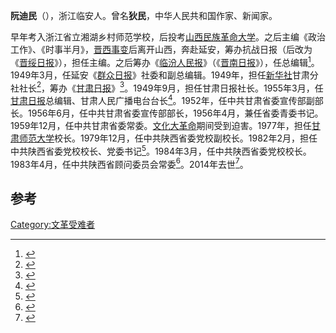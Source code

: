 '''阮迪民'''（{{Bd|1916年|1月13日|2014年|5月26日|catIdx=Yuan}}），浙江临安人。曾名'''狄民'''，中华人民共和国作家、新闻家。

早年考入浙江省立湘湖乡村师范学校，后投考[[山西民族革命大学|山西民族革命大学]]。之后主编《政治工作》、《时事半月》，[[晋西事变|晋西事变]]后离开山西，奔赴延安，筹办抗战日报（后改为《[[晋绥日报|晋绥日报]]》），担任主编。之后筹办《[[临汾人民报|临汾人民报]]》（《[[晋南日报|晋南日报]]》），任总编辑<ref>{{cite news|title=听阮老讲那过去的事情|url=http://gsrb.gansudaily.com.cn/system/2009/09/10/011264046.shtml|accessdate=2014-06-02|newspaper=甘肃日报|archive-date=2012-06-02|archive-url=https://web.archive.org/web/20120602120319/http://gsrb.gansudaily.com.cn/system/2009/09/10/011264046.shtml|dead-url=no}}</ref>。1949年3月，任延安《[[群众日报|群众日报]]》社委和副总编辑。1949年，担任[[新华社|新华社]]甘肃分社社长<ref>{{cite news|title=甘肃分社正式成立|url=http://www.gs.xinhuanet.com/jdwt/2011-11/25/content_24205301.htm|accessdate=2014-06-02|newspaper=新华网}}{{dead link|date=2018年5月 |bot=InternetArchiveBot |fix-attempted=yes }}</ref>，筹办《[[甘肃日报|甘肃日报]]》<ref>{{cite book|author=王明远|title=阮迪民同志在甘肃日报创刊十周年庆祝会上讲话 永远当促进派是报紙的根本任务|year=1959年|url=http://www.cnki.com.cn/Article/CJFDTotal-XWZX195917010.htm|publisher=《新闻战线》|location=17期|access-date=2014-06-02|archive-date=2016-03-04|archive-url=https://web.archive.org/web/20160304081156/http://www.cnki.com.cn/Article/CJFDTotal-XWZX195917010.htm|dead-url=no}}</ref>。1949年9月，担任甘肃日报社长。1955年3月，任[[甘肃日报|甘肃日报]]总编辑、甘肃人民广播电台台长<ref>{{cite news|title=阮迪民：祝贺《甘肃日报》创刊六十周年（图） 甘肃日报社第一任社长、总编辑 阮迪民|url=http://gsrb.gansudaily.com.cn/system/2009/09/10/011264045.shtml|accessdate=2014-06-02|newspaper=甘肃日报|archive-date=2012-05-20|archive-url=https://web.archive.org/web/20120520100648/http://gsrb.gansudaily.com.cn/system/2009/09/10/011264045.shtml|dead-url=no}}</ref>。1952年，任中共甘肃省委宣传部副部长。1956年6月，任中共甘肃省委宣传部部长，1956年4月，兼任省委青委书记。1959年12月，任中共甘肃省委常委。[[文化大革命|文化大革命]]期间受到迫害。1977年，担任[[甘肃师范大学|甘肃师范大学]]校长。1979年12月，任中共陕西省委党校副校长。1982年2月，担任中共陕西省委党校校长、党委书记<ref>{{cite news|title=《陕西日报》将实现“视频化”|url=http://news.xiancn.com/content/2013-03/26/content_2733154.htm|accessdate=2014-06-02|newspaper=西安新闻网|archive-date=2016-03-04|archive-url=https://web.archive.org/web/20160304213635/http://news.xiancn.com/content/2013-03/26/content_2733154.htm|dead-url=no}}</ref>。1984年3月，任中共陕西省委党校校长。1983年4月，任中共陕西省顾问委员会常委<ref>{{cite news|title=高山仰止看劲松 临汾日报社领导看望《临汾日报》首任总编辑阮迪民纪行|url=http://sx.ce.cn/23/201403/31/t20140331_1432497.shtml|accessdate=2014-06-02|newspaper=中国经济网}}{{dead link|date=2018年5月 |bot=InternetArchiveBot |fix-attempted=yes }}</ref>。2014年去世<ref>{{cite news|title=阮迪民同志逝世|url=http://cpc.people.com.cn/n/2014/0531/c87393-25089957.html|accessdate=2014-06-02|newspaper=人民网|archive-date=2014-06-09|archive-url=https://web.archive.org/web/20140609053107/http://cpc.people.com.cn/n/2014/0531/c87393-25089957.html|dead-url=no}}</ref>。

==参考==
{{reflist}}

[[Category:文革受难者|Category:文革受难者]]